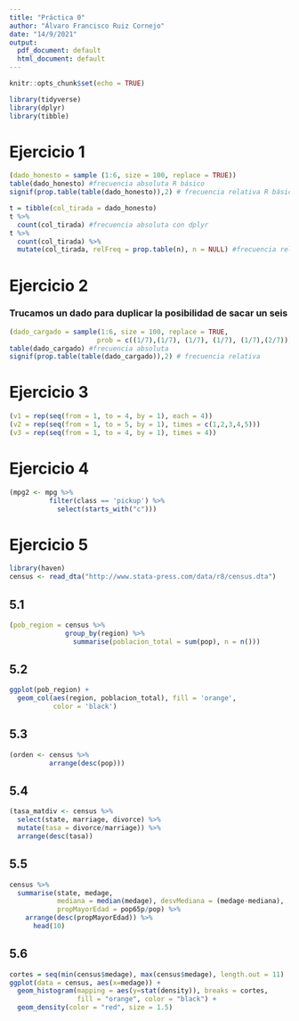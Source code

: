 ```yaml
---
title: "Práctica 0"
author: "Álvaro Francisco Ruiz Cornejo"
date: "14/9/2021"
output:
  pdf_document: default
  html_document: default
---
```


```r
knitr::opts_chunk$set(echo = TRUE)
```
 

```r
library(tidyverse)
library(dplyr)
library(tibble)
```

# Ejercicio 1
```r
(dado_honesto = sample (1:6, size = 100, replace = TRUE))
table(dado_honesto) #frecuencia absoluta R básico
signif(prop.table(table(dado_honesto)),2) # frecuencia relativa R básico

t = tibble(col_tirada = dado_honesto)
t %>%
  count(col_tirada) #frecuencia absoluta con dplyr
t %>%
  count(col_tirada) %>%
  mutate(col_tirada, relFreq = prop.table(n), n = NULL) #frecuencia relativa con dplyr

```

# Ejercicio 2
### Trucamos un dado para duplicar la posibilidad de sacar un seis
```r
(dado_cargado = sample(1:6, size = 100, replace = TRUE,
                      prob = c((1/7),(1/7), (1/7), (1/7), (1/7),(2/7))))
table(dado_cargado) #frecuencia absoluta
signif(prop.table(table(dado_cargado)),2) # frecuencia relativa

```

# Ejercicio 3
```r
(v1 = rep(seq(from = 1, to = 4, by = 1), each = 4))
(v2 = rep(seq(from = 1, to = 5, by = 1), times = c(1,2,3,4,5)))
(v3 = rep(seq(from = 1, to = 4, by = 1), times = 4))
```

# Ejercicio 4

```r
(mpg2 <- mpg %>%
          filter(class == 'pickup') %>%
            select(starts_with("c")))
```

# Ejercicio 5

```r
library(haven)
census <- read_dta("http://www.stata-press.com/data/r8/census.dta")
```

## 5.1

```r
(pob_region = census %>%
              group_by(region) %>%
                summarise(poblacion_total = sum(pop), n = n()))
```

## 5.2

```r
ggplot(pob_region) +
  geom_col(aes(region, poblacion_total), fill = 'orange', 
           color = 'black')
```

## 5.3
```r
(orden <- census %>%
          arrange(desc(pop)))
```

## 5.4

```r
(tasa_matdiv <- census %>%
  select(state, marriage, divorce) %>%
  mutate(tasa = divorce/marriage)) %>% 
  arrange(desc(tasa))
```

## 5.5
```r
census %>%
  summarise(state, medage,
            mediana = median(medage), desvMediana = (medage-mediana),
            propMayorEdad = pop65p/pop) %>%
    arrange(desc(propMayorEdad)) %>%
      head(10)
```

## 5.6

```r
cortes = seq(min(census$medage), max(census$medage), length.out = 11)
ggplot(data = census, aes(x=medage)) +
  geom_histogram(mapping = aes(y=stat(density)), breaks = cortes,
                 fill = "orange", color = "black") +
  geom_density(color = "red", size = 1.5)
```

